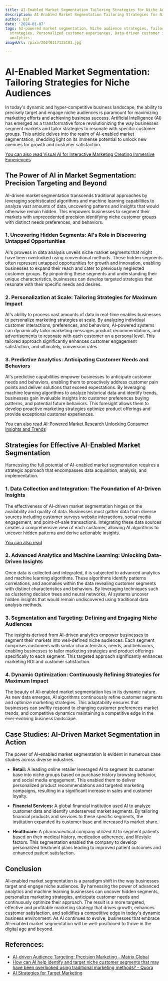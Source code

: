 ```yaml
---
title: AI-Enabled Market Segmentation Tailoring Strategies for Niche Audiences
description: AI-Enabled Market Segmentation Tailoring Strategies for Niche Audiences
author: Usf
date: '2024-01-07'
tags: AI-powered market segmentation, Niche audience strategies, Tailored marketing
  strategies, Personalized customer experiences, Data-driven customer insights, Predictive
  analytics
imageUrl: /pixa/20240117125101.jpg

---
```

# AI-Enabled Market Segmentation:  Tailoring Strategies for Niche Audiences

In today's dynamic and hyper-competitive business landscape, the  ability to precisely target and engage niche audiences is paramount for maximizing marketing efforts and achieving business success. Artificial Intelligence (AI) has  emerged as a transformative force revolutionizing the way businesses segment markets and tailor  strategies to resonate with specific customer groups. This  article delves into the realm  of AI-enabled market segmentation, shedding light on its immense potential to unlock new avenues for growth and customer satisfaction.

[You can also read  Visual AI for Interactive  Marketing Creating Immersive Experiences](Visual%20AI%20for%20Interactive%20Marketing%20Creating%20Immersive%20Experiences)


## The Power of AI  in Market Segmentation: Precision Targeting and Beyond

AI-driven market segmentation transcends traditional approaches by leveraging sophisticated  algorithms and machine learning  capabilities to analyze vast amounts of data,  uncovering patterns and insights that would otherwise  remain hidden. This empowers businesses to segment  their markets with unprecedented  precision identifying niche customer groups with distinct needs preferences, and behaviors.

### 1. Uncovering Hidden Segments: AI's Role in Discovering Untapped Opportunities

AI's prowess in data analysis unveils niche market  segments  that might have been overlooked  using conventional methods. These hidden segments often represent untapped  opportunities for growth and innovation, enabling businesses to expand their reach and cater to previously neglected customer groups.  By pinpointing these segments and understanding their unique characteristics, businesses can develop targeted strategies  that resonate with their specific needs and  desires.

### 2. Personalization at Scale: Tailoring Strategies for Maximum Impact

AI's ability to process vast amounts of data in real-time enables  businesses to personalize marketing strategies at scale. By  analyzing individual customer interactions, preferences, and behaviors, AI-powered systems can dynamically tailor marketing  messages product recommendations,  and advertisements to resonate with each customer on a personal level. This tailored approach significantly  enhances customer engagement satisfaction, and ultimately, conversion rates.

###  3. Predictive Analytics: Anticipating  Customer Needs and Behaviors

AI's predictive capabilities empower businesses to anticipate customer needs and behaviors,  enabling them  to proactively address customer pain points  and deliver solutions that exceed expectations. By leveraging machine learning algorithms  to analyze historical data and identify trends, businesses  gain invaluable insights into customer preferences buying patterns, and potential future  behaviors. This foresight  allows them  to develop proactive marketing strategies optimize product  offerings and provide exceptional  customer experiences.

[You can also read AI-Powered Market Research Unlocking Consumer Insights and Trends](AI-Powered%20Market%20Research%20Unlocking%20Consumer%20Insights%20and%20Trends)


## Strategies for Effective AI-Enabled Market Segmentation

Harnessing the full potential of AI-enabled market segmentation requires a strategic approach that encompasses  data acquisition, analysis, and implementation.

### 1. Data Collection  and Integration: The Foundation of AI-Driven Insights

The effectiveness of AI-driven market segmentation hinges on the availability and quality of data. Businesses must gather data from diverse sources including customer  surveys  website interactions, social  media  engagement, and point-of-sale transactions. Integrating  these data sources creates a comprehensive view of each customer, allowing AI algorithms to uncover  hidden  patterns and derive actionable insights.

[You can  also read  ]()


### 2. Advanced Analytics and Machine  Learning: Unlocking Data-Driven Insights

Once data is collected and integrated, it is  subjected to advanced analytics and machine learning algorithms. These algorithms identify patterns correlations,  and anomalies  within the data revealing customer segments with distinct characteristics and behaviors. By leveraging techniques such as clustering decision trees and neural networks, AI systems uncover hidden insights that would remain undiscovered  using  traditional data analysis methods.

### 3. Segmentation and Targeting: Defining and Engaging Niche Audiences

The insights derived from AI-driven analytics empower businesses to segment  their markets into well-defined niche  audiences. Each segment  comprises customers  with similar characteristics, needs, and behaviors, enabling businesses to tailor marketing strategies and product offerings specifically to each  segment. This targeted approach significantly enhances marketing ROI and customer  satisfaction.

### 4. Dynamic Optimization: Continuously Refining Strategies for Maximum Impact

The beauty of AI-enabled market segmentation lies  in its dynamic nature. As new data emerges, AI algorithms continuously refine customer segments and optimize marketing strategies. This adaptability ensures  that businesses can swiftly respond to changing customer preferences market trends,  and competitive  dynamics maintaining a competitive edge in the ever-evolving business landscape.

## Case Studies: AI-Driven Market Segmentation in Action

The  power of AI-enabled market  segmentation is evident in numerous  case studies across diverse industries.

- **Retail:** A leading online retailer leveraged  AI to segment its customer base into niche groups based on  purchase history browsing behavior, and social media engagement. This enabled them to  deliver personalized product recommendations and targeted marketing campaigns, resulting in a  significant increase in sales and customer loyalty.


- **Financial Services:** A global financial institution used AI to analyze customer data and identify  underserved market segments. By tailoring financial products and services to these specific segments, the institution expanded its customer base and increased its market  share.


- **Healthcare:**  A  pharmaceutical company utilized AI to segment patients based on  their medical history, medication adherence,  and lifestyle factors.  This segmentation enabled the company to develop personalized treatment plans leading to improved patient outcomes and enhanced patient satisfaction.

## Conclusion

AI-enabled market segmentation is a paradigm shift in the way businesses target and engage niche audiences. By harnessing  the  power of advanced analytics and machine learning  businesses can uncover hidden segments, personalize marketing strategies, anticipate customer needs and continuously optimize their approach. The result is a more targeted, effective and profitable marketing strategy that drives growth, enhances customer satisfaction, and solidifies a competitive edge in today's  dynamic business  environment. As AI continues to evolve, businesses that embrace AI-enabled market segmentation will be well-positioned to thrive  in the  digital  age and beyond.

## References:
- [AI-driven Audience Targeting: Precision Marketing - Matrix Global](https://matrixmarketinggroup.com/ai-driven-audience-targeting/)
- [How can AI help identify and target niche customer segments that may have been overlooked using traditional marketing methods? - Quora](https://www.quora.com/How-can-AI-help-identify-and-target-niche-customer-segments-that-may-have-been-overlooked-using-traditional-marketing-methods)
- [AI Strategies for Target Marketing](https://digitalmarketingstream.com/ai-target-marketing/)
